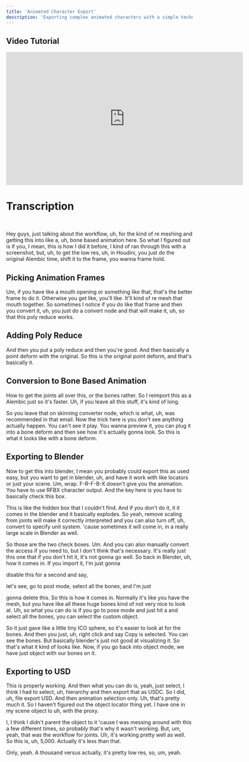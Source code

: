 ```yaml
---
title: 'Animated Character Export'
description: 'Exporting complex animated characters with a simple technique.'
---
```


## Video Tutorial

<iframe src="https://share.descript.com/embed/imV26YHg7xj" width="640" height="360" frameborder="0" allowfullscreen></iframe>

# Transcription

​

Hey guys, just talking about the workflow, uh, for the kind of re meshing and getting this into like a, uh, bone based animation here. So what I figured out is if you, I mean, this is how I did it before, I kind of ran through this with a screenshot, but, uh, to get the low res, uh, in Houdini, you just do the original Alembic time, shift it to the frame, you wanna frame hold.


## Picking Animation Frames

Um, if you have like a mouth opening or something like that, that's the better frame to do it. Otherwise you get like, you'll like. It'll kind of re mesh that mouth together. So sometimes I notice if you do like that frame and then you convert it, uh, you just do a convert node and that will make it, uh, so that this poly reduce works.


## Adding Poly Reduce

And then you put a poly reduce and then you're good. And then basically a point deform with the original. So this is the original point deform, and that's basically it.


## Conversion to Bone Based Animation

How to get the joints all over this, or the bones rather. So I reimport this as a Alembic just so it's faster. Uh, if you leave all this stuff, it's kind of long.

So you leave that on skinning converter node, which is what, uh, was recommended in that email. Now the trick here is you don't see anything actually happen. You can't see it play. You wanna preview it, you can plug it into a bone deform and then see how it's actually gonna look. So this is what it looks like with a bone deform.


## Exporting to Blender

Now to get this into blender, I mean you probably could export this as used easy, but you want to get in blender, uh, and have it work with like locators or just your scene. Um, wrap. F-R-F-B-X doesn't give you the animation. You have to use RFBX character output. And the key here is you have to basically check this box.

This is like the hidden box that I couldn't find. And if you don't do it, it it comes in the blender and it basically explodes. So yeah, remove scaling from joints will make it correctly interpreted and you can also turn off, uh, convert to specify unit system. 'cause sometimes it will come in, in a really large scale in Blender as well.

So those are the two check boxes. Um. And you can also manually convert the access if you need to, but I don't think that's necessary. It's really just this one that if you don't hit it, it's not gonna go well. So back in Blender, uh, how it comes in. If you import it, I'm just gonna 

disable this for a second and say,

let's see, go to post mode, select all the bones, and I'm just 

gonna delete this. So this is how it comes in. Normally it's like you have the mesh, but you have like all these huge bones kind of not very nice to look at. Uh, so what you can do is if you go to pose mode and just hit a and select all the bones, you can select the custom object.

So it just gave like a little tiny ICO sphere, so it's easier to look at for the bones. And then you just, uh, right click and say Copy is selected. You can see the bones. But basically blender's just not good at visualizing it. So that's what it kind of looks like. Now, if you go back into object mode, we have just object with our bones on it.


## Exporting to USD

This is properly working. And then what you can do is, yeah, just select, I think I had to select, uh, hierarchy and then export that as USDC. So I did, uh, file export USD. And then animation selection only. Uh, that's pretty much it. So I haven't figured out the object locator thing yet. I have one in my scene object lo uh, with the proxy.

I, I think I didn't parent the object to it 'cause I was messing around with this a few different times, so probably that's why it wasn't working. But, um, yeah, that was the workflow for joints. Uh, it's working pretty well as well. So this is, uh, 5,000. Actually it's less than that. 

Only, yeah. A thousand versus actually, it's pretty low res, so, um, yeah.

